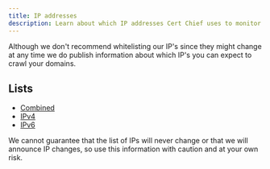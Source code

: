 ```yaml
---
title: IP addresses
description: Learn about which IP addresses Cert Chief uses to monitor your domains.
---
```


Although we don't recommend whitelisting our IP's since they might change at any time we do publish information about which IP's you can expect to crawl your domains.

## Lists

- [Combined](https://cert.chief.app/.well-known/ip-list)
- [IPv4](https://cert.chief.app/.well-known/ip-list-v4)
- [IPv6](https://cert.chief.app/.well-known/ip-list-v6)

<Callout type="info">
    We cannot guarantee that the list of IPs will never change or that we will announce IP changes, so use this information with caution and at your own risk.
</Callout>
